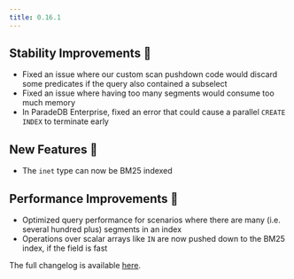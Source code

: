 ```yaml
---
title: 0.16.1
---
```


## Stability Improvements 💪

- Fixed an issue where our custom scan pushdown code would discard some predicates if the query also contained a subselect
- Fixed an issue where having too many segments would consume too much memory
- In ParadeDB Enterprise, fixed an error that could cause a parallel `CREATE INDEX` to terminate early

## New Features 🎉

- The `inet` type can now be BM25 indexed

## Performance Improvements 🚀

- Optimized query performance for scenarios where there are many (i.e. several hundred plus) segments in an index
- Operations over scalar arrays like `IN` are now pushed down to the BM25 index, if the field is fast

The full changelog is available [here](https://github.com/paradedb/paradedb/releases/tag/v0.16.1).
